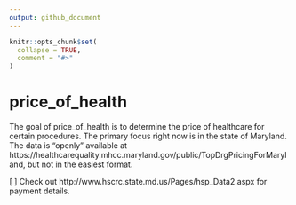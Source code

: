 ```yaml
---
output: github_document
---
```


<!-- README.md is generated from README.Rmd. Please edit that file -->

```r
knitr::opts_chunk$set(
  collapse = TRUE,
  comment = "#>"
)
```
# price_of_health

The goal of price_of_health is to determine the price of healthcare for certain procedures.  The primary focus right now is in the state of Maryland.  The data is "openly" available at https://healthcarequality.mhcc.maryland.gov/public/TopDrgPricingForMaryland, but not in the easiest format.

[ ] Check out http://www.hscrc.state.md.us/Pages/hsp_Data2.aspx for payment details.



